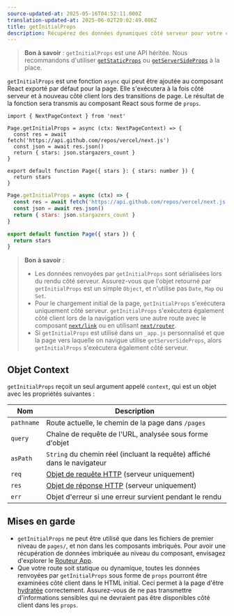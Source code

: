 ```yaml
---
source-updated-at: 2025-05-16T04:52:11.000Z
translation-updated-at: 2025-06-02T20:02:49.086Z
title: getInitialProps
description: Récupérez des données dynamiques côté serveur pour votre composant React avec getInitialProps.
---
```


> **Bon à savoir** : `getInitialProps` est une API héritée. Nous recommandons d'utiliser [`getStaticProps`](/docs/pages/building-your-application/data-fetching/get-static-props) ou [`getServerSideProps`](/docs/pages/building-your-application/data-fetching/get-server-side-props) à la place.

`getInitialProps` est une fonction `async` qui peut être ajoutée au composant React exporté par défaut pour la page. Elle s'exécutera à la fois côté serveur et à nouveau côté client lors des transitions de page. Le résultat de la fonction sera transmis au composant React sous forme de `props`.

```tsx filename="pages/index.tsx" switcher
import { NextPageContext } from 'next'

Page.getInitialProps = async (ctx: NextPageContext) => {
  const res = await fetch('https://api.github.com/repos/vercel/next.js')
  const json = await res.json()
  return { stars: json.stargazers_count }
}

export default function Page({ stars }: { stars: number }) {
  return stars
}
```

```jsx filename="pages/index.js" switcher
Page.getInitialProps = async (ctx) => {
  const res = await fetch('https://api.github.com/repos/vercel/next.js')
  const json = await res.json()
  return { stars: json.stargazers_count }
}

export default function Page({ stars }) {
  return stars
}
```

> **Bon à savoir** :
>
> - Les données renvoyées par `getInitialProps` sont sérialisées lors du rendu côté serveur. Assurez-vous que l'objet retourné par `getInitialProps` est un simple `Object`, et n'utilise pas `Date`, `Map` ou `Set`.
> - Pour le chargement initial de la page, `getInitialProps` s'exécutera uniquement côté serveur. `getInitialProps` s'exécutera également côté client lors de la navigation vers une autre route avec le composant [`next/link`](/docs/pages/api-reference/components/link) ou en utilisant [`next/router`](/docs/pages/api-reference/functions/use-router).
> - Si `getInitialProps` est utilisé dans un `_app.js` personnalisé et que la page vers laquelle on navigue utilise `getServerSideProps`, alors `getInitialProps` s'exécutera également côté serveur.

## Objet Context

`getInitialProps` reçoit un seul argument appelé `context`, qui est un objet avec les propriétés suivantes :

| Nom        | Description                                                                                           |
| ---------- | ----------------------------------------------------------------------------------------------------- |
| `pathname` | Route actuelle, le chemin de la page dans `/pages`                                                    |
| `query`    | Chaîne de requête de l'URL, analysée sous forme d'objet                                               |
| `asPath`   | `String` du chemin réel (incluant la requête) affiché dans le navigateur                              |
| `req`      | [Objet de requête HTTP](https://nodejs.org/api/http.html#http_class_http_incomingmessage) (serveur uniquement) |
| `res`      | [Objet de réponse HTTP](https://nodejs.org/api/http.html#http_class_http_serverresponse) (serveur uniquement) |
| `err`      | Objet d'erreur si une erreur survient pendant le rendu                                                |

## Mises en garde

- `getInitialProps` ne peut être utilisé que dans les fichiers de premier niveau de `pages/`, et non dans les composants imbriqués. Pour avoir une récupération de données imbriquée au niveau du composant, envisagez d'explorer le [Routeur App](/docs/app/building-your-application/data-fetching).
- Que votre route soit statique ou dynamique, toutes les données renvoyées par `getInitialProps` sous forme de `props` pourront être examinées côté client dans le HTML initial. Ceci permet à la page d'être [hydratée](https://react.dev/reference/react-dom/hydrate) correctement. Assurez-vous de ne pas transmettre d'informations sensibles qui ne devraient pas être disponibles côté client dans les `props`.
